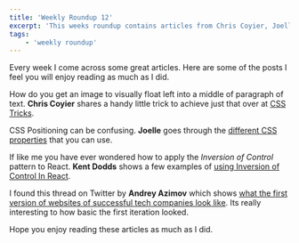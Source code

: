 ```yaml
---
title: 'Weekly Roundup 12'
excerpt: 'This weeks roundup contains articles from Chris Coyier, Joelle, Kent Dodds and Andrey Azimov'
tags:
    - 'weekly roundup'
---
```


Every week I come across some great articles. Here are some of the posts I feel you will enjoy reading as much as I did.

How do you get an image to visually float left into a middle of paragraph of text. **Chris Coyier** shares a handy little trick to achieve just that over at [CSS Tricks](https://css-tricks.com/float-element-in-the-middle-of-a-paragraph).

CSS Positioning can be confusing. **Joelle** goes through the [different CSS properties](https://dev.to/jojonwanderlust/day-11-digging-deeper-into-css-positioning-34b0) that you can use.

If like me you have ever wondered how to apply the _Inversion of Control_ pattern to React. **Kent Dodds** shows a few examples of [using Inversion of Control In React](https://kentcdodds.com/blog/inversion-of-control).

I found this thread on Twitter by **Andrey Azimov** which shows [what the first version of websites of successful tech companies look like](https://threadreaderapp.com/thread/1177123221180538880.html). Its really interesting to how basic the first iteration looked.

Hope you enjoy reading these articles as much as I did.
